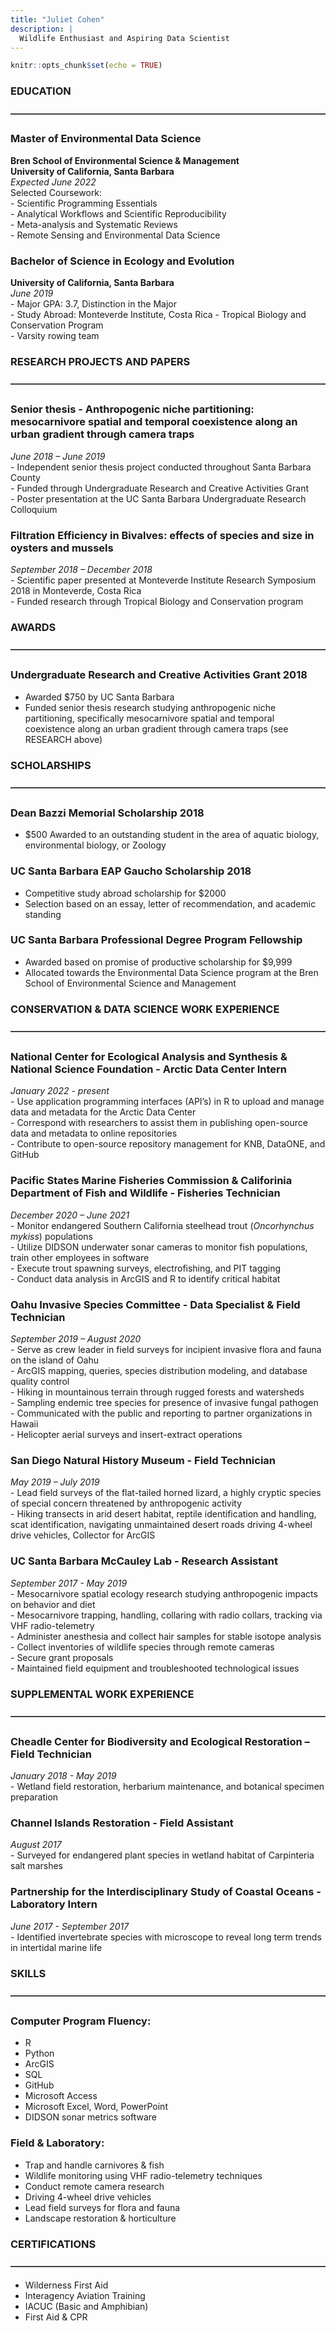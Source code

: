 ```yaml
---
title: "Juliet Cohen"
description: |
  Wildlife Enthusiast and Aspiring Data Scientist
---
```

```r
knitr::opts_chunk$set(echo = TRUE)
```

### **EDUCATION**
**------------------------------------------------------------------------------------------------------------** 

### **Master of Environmental Data Science**  
**Bren School of Environmental Science & Management**  
**University of California, Santa Barbara**  
*Expected June 2022*    
Selected Coursework:  
- Scientific Programming Essentials  
- Analytical Workflows and Scientific Reproducibility  
- Meta-analysis and Systematic Reviews  
- Remote Sensing and Environmental Data Science   

### **Bachelor of Science in Ecology and Evolution**  
**University of California, Santa Barbara**  
*June 2019*  
- Major GPA: 3.7, Distinction in the Major  
- Study Abroad: Monteverde Institute, Costa Rica - Tropical Biology and Conservation Program  
- Varsity rowing team

### **RESEARCH PROJECTS AND PAPERS**  
**------------------------------------------------------------------------------------------------------------**  

### **Senior thesis - Anthropogenic niche partitioning: mesocarnivore spatial and temporal coexistence along an urban gradient through camera traps**  
*June 2018 – June 2019*  
- Independent senior thesis project conducted throughout Santa Barbara County  
- Funded through Undergraduate Research and Creative Activities Grant  
- Poster presentation at the UC Santa Barbara Undergraduate Research Colloquium  

### **Filtration Efficiency in Bivalves: effects of species and size in oysters and mussels**     
*September 2018 – December 2018*  
- Scientific paper presented at Monteverde Institute Research Symposium 2018 in Monteverde, Costa Rica  
- Funded research through Tropical Biology and Conservation program  

### **AWARDS**  
**------------------------------------------------------------------------------------------------------------** 

### **Undergraduate Research and Creative Activities Grant 2018**  
- Awarded $750 by UC Santa Barbara  
- Funded senior thesis research studying anthropogenic niche partitioning, specifically mesocarnivore spatial and temporal coexistence along an urban gradient through camera traps (see RESEARCH above)  

### **SCHOLARSHIPS**  
**------------------------------------------------------------------------------------------------------------**  

### **Dean Bazzi Memorial Scholarship 2018**  
- $500 Awarded to an outstanding student in the area of aquatic biology, environmental biology, or Zoology

### **UC Santa Barbara EAP Gaucho Scholarship 2018**  
- Competitive study abroad scholarship for $2000  
- Selection based on an essay, letter of recommendation, and academic standing

### **UC Santa Barbara Professional Degree Program Fellowship**  
- Awarded based on promise of productive scholarship for $9,999   
- Allocated towards the Environmental Data Science program at the Bren School of Environmental Science and Management

### **CONSERVATION & DATA SCIENCE WORK EXPERIENCE**  
**------------------------------------------------------------------------------------------------------------**  

### **National Center for Ecological Analysis and Synthesis & National Science Foundation - Arctic Data Center Intern**\
*January 2022 - present*\
- Use application programming interfaces (API's) in R to upload and manage data and metadata for the Arctic Data Center\
- Correspond with researchers to assist them in publishing open-source data and metadata to online repositories\
- Contribute to open-source repository management for KNB, DataONE, and GitHub

### **Pacific States Marine Fisheries Commission & Califorinia Department of Fish and Wildlife - Fisheries Technician**  
*December 2020 – June 2021*  
- Monitor endangered Southern California steelhead trout (*Oncorhynchus mykiss*) populations  
- Utilize DIDSON underwater sonar cameras to monitor fish populations, train other employees in software  
- Execute trout spawning surveys, electrofishing, and PIT tagging  
- Conduct data analysis in ArcGIS and R to identify critical habitat  

### **Oahu Invasive Species Committee - Data Specialist & Field Technician**  
*September 2019 – August 2020*  
- Serve as crew leader in field surveys for incipient invasive flora and fauna on the island of Oahu  
- ArcGIS mapping, queries, species distribution modeling, and database quality control  
- Hiking in mountainous terrain through rugged forests and watersheds  
- Sampling endemic tree species for presence of invasive fungal pathogen   
- Communicated with the public and reporting to partner organizations in Hawaii  
- Helicopter aerial surveys and insert-extract operations

### **San Diego Natural History Museum - Field Technician**
*May 2019 – July 2019*  
- Lead field surveys of the flat-tailed horned lizard, a highly cryptic species of special concern threatened by anthropogenic activity  
- Hiking transects in arid desert habitat, reptile identification and handling, scat identification, navigating unmaintained desert roads driving 4-wheel drive vehicles, Collector for ArcGIS

### **UC Santa Barbara McCauley Lab - Research Assistant**  
*September 2017 - May 2019*  
- Mesocarnivore spatial ecology research studying anthropogenic impacts on behavior and diet  
- Mesocarnivore trapping, handling, collaring with radio collars, tracking via VHF radio-telemetry  
- Administer anesthesia and collect hair samples for stable isotope analysis  
- Collect inventories of wildlife species through remote cameras  
- Secure grant proposals  
- Maintained field equipment and troubleshooted technological issues

### **SUPPLEMENTAL WORK EXPERIENCE**  
**------------------------------------------------------------------------------------------------------------**  

### **Cheadle Center for Biodiversity and Ecological Restoration – Field Technician**  
*January 2018 - May 2019*  
- Wetland field restoration, herbarium maintenance, and botanical specimen preparation 

### **Channel Islands Restoration - Field Assistant**  
*August 2017*  
- Surveyed for endangered plant species in wetland habitat of Carpinteria salt marshes

### **Partnership for the Interdisciplinary Study of Coastal Oceans - Laboratory Intern**  
*June 2017 - September 2017*  
- Identified invertebrate species with microscope to reveal long term trends in intertidal marine life

### **SKILLS**   
**------------------------------------------------------------------------------------------------------------**  

### **Computer Program Fluency:**  
- R  
- Python  
- ArcGIS  
- SQL  
- GitHub  
- Microsoft Access  
- Microsoft Excel, Word, PowerPoint  
- DIDSON sonar metrics software  
 
### **Field & Laboratory:**  
-	Trap and handle carnivores & fish  
-	Wildlife monitoring using VHF radio-telemetry techniques  
-	Conduct remote camera research   
-	Driving 4-wheel drive vehicles  
-	Lead field surveys for flora and fauna  
-	Landscape restoration & horticulture  

### **CERTIFICATIONS**  
**------------------------------------------------------------------------------------------------------------**  

-	Wilderness First Aid   
-	Interagency Aviation Training  
-	IACUC (Basic and Amphibian)  
-	First Aid & CPR  
